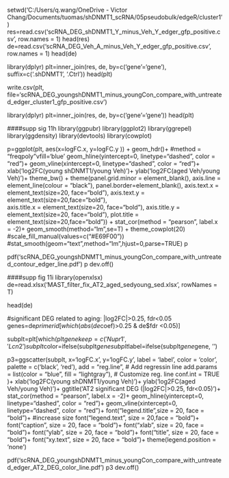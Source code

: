 setwd('C:/Users/q.wang/OneDrive - Victor Chang/Documents/tuomas/shDNMT1_scRNA/05pseudobulk/edgeR/cluster1')
res=read.csv('scRNA_DEG_shDNMT1_Y_minus_Veh_Y_edger_gfp_positive.csv', row.names = 1)
head(res)
de=read.csv('scRNA_DEG_Veh_A_minus_Veh_Y_edger_gfp_positive.csv', row.names = 1)
head(de)

library(dplyr)
plt=inner_join(res, de, by=c('gene'='gene'), suffix=c('.shDNMT1', '.Ctrl'))
head(plt)

write.csv(plt, file='scRNA_DEG_youngshDNMT1_minus_youngCon_compare_with_untreated_edger_cluster1_gfp_positive.csv')

library(dplyr)
plt=inner_join(res, de, by=c('gene'='gene'))
head(plt)

####supp sig 11h
library(ggpubr)
library(ggplot2)
library(ggrepel)
library(ggdensity)
library(devtools)
library(cowplot)

p=ggplot(plt, aes(x=logFC.x, y=logFC.y )) +  geom_hdr()+ #method = "freqpoly"vfill='blue'
   geom_hline(yintercept=0, linetype="dashed", color = "red")+
  geom_vline(xintercept=0, linetype="dashed", color = "red")+
  xlab('log2FC(young shDNMT1/young Veh)')+
  ylab('log2FC(aged Veh/young Veh)')+ theme_bw() +
  theme(panel.grid.minor = element_blank(), 
        axis.line = element_line(colour = "black"), 
        panel.border=element_blank(),
        axis.text.x = element_text(size=20, face="bold"),
        axis.text.y = element_text(size=20,face="bold"),  
        axis.title.x = element_text(size=20, face="bold"),
        axis.title.y = element_text(size=20, face="bold"),
        plot.title = element_text(size=20,face="bold")) +
   stat_cor(method = "pearson", label.x = -2)+
    geom_smooth(method="lm",se=T) +
   theme_cowplot(20)
  #scale_fill_manual(values=c("#E69F00"))
  #stat_smooth(geom="text",method="lm",hjust=0,parse=TRUE)
p

pdf('scRNA_DEG_youngshDNMT1_minus_youngCon_compare_with_untreated_contour_edger_line.pdf')
p
dev.off()

####supp fig 11i
library(openxlsx)
de=read.xlsx('MAST_filter_fix_AT2_aged_sedyoung_sed.xlsx', rowNames = T)

head(de)

#significant DEG related to aging: |log2FC|>0.25, fdr<0.05
genes=de$primerid[which(abs(de$coef)>0.25 & de$fdr <0.05)]

subplt=plt[which(plt$gene %in% genes),]
keep=c('Nupr1', 'Lcn2')
subplt$color=ifelse(subplt$gene %in% keep, "red", "black")
subplt$label=ifelse(subplt$gene %in% keep, subplt$gene, '')

p3=ggscatter(subplt, x='logFC.x', y='logFC.y', label = 'label',
             color = 'color', palette = c('black', 'red'),
             add = "reg.line",  # Add regressin line
   add.params = list(color = "blue", fill = "lightgray"), # Customize reg. line
   conf.int = TRUE )+
   xlab('log2FC(young shDNMT1/young Veh)')+
  ylab('log2FC(aged Veh/young Veh)')+
  ggtitle('AT2 significant DEG \n(|log2FC|>0.25, fdr<0.05)')+
    stat_cor(method = "pearson", label.x = -2)+
  geom_hline(yintercept=0, linetype="dashed", color = "red")+
  geom_vline(xintercept=0, linetype="dashed", color = "red")+
font("legend.title",size = 20, face = "bold")+ #increase size
 font("legend.text", size = 20,face = "bold")+
 font("caption", size = 20, face = "bold")+
 font("xlab", size = 20, face = "bold")+
 font("ylab", size = 20, face = "bold")+
  font("title", size = 20, face = "bold")+
 font("xy.text", size = 20, face = "bold")+
  theme(legend.position = 'none')

pdf('scRNA_DEG_youngshDNMT1_minus_youngCon_compare_with_untreated_edger_AT2_DEG_color_line.pdf')
p3
dev.off()
